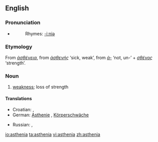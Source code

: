 {{was wotd|2007|September|22}}
==English==

===Pronunciation===
*{{audio|en-us-asthenia.ogg|Audio (US)}}
*:Rhymes: [[Rhymes:English:-iːniə|-iːniə]]

===Etymology===
From {{AGr.}} ''[[ἀσθένεια]]'', from ''[[ἀσθενής]]'' ‘sick, weak’, from ''[[ἀ-]]'' ‘not, un-’ + ''[[σθένος]]'' ‘strength’.

===Noun===
{{en-noun|-}}

# {{medicine}} [[weakness]]; loss of strength

====Translations====
{{trans-top|loss of strength}}
* Croatian: {{t-|hr|astenija|f}}, {{t-|hr|slabost|f}}
* German: [[Asthenie]] {{f}}, [[Körperschwäche]] {{f}}
{{trans-mid}}
* Russian: {{t-|ru|слабость|tr=slabost'|sc=Cyrl}}, {{t+|ru|астения|tr=asteniya|sc=Cyrl}}
{{trans-bottom}}

[[io:asthenia]]
[[ta:asthenia]]
[[vi:asthenia]]
[[zh:asthenia]]